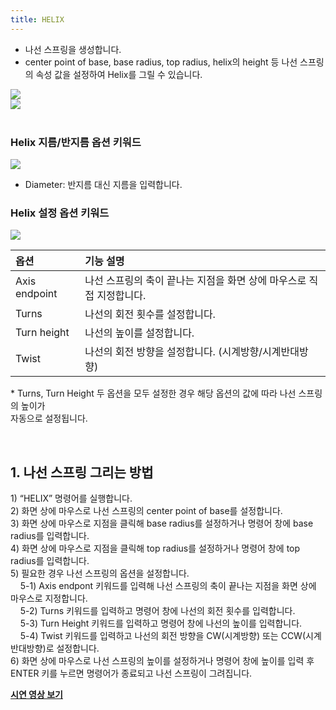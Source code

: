 ```yaml
---
title: HELIX
---
```



[image1]: ../../../../../assets/images/geometry/helix/image1.png
[image2]: ../../../../../assets/images/geometry/helix/image2.png
[image3]: ../../../../../assets/images/geometry/helix/image3.png
[image4]: ../../../../../assets/images/geometry/helix/image4.png

* 나선 스프링을 생성합니다.  
* center point of base, base radius, top radius, helix의 height 등 나선 스프링의 속성 값을 설정하여 Helix를 그릴 수 있습니다.

![][image1]  
![][image2]  
<br/>

### Helix 지름/반지름 옵션 키워드  

![][image3]

- Diameter: 반지름 대신 지름을 입력합니다.

### Helix 설정 옵션 키워드  

![][image4]

| 옵션 | 기능 설명 |
| :--- | :----- |
| Axis endpoint | 나선 스프링의 축이 끝나는 지점을 화면 상에 마우스로 직접 지정합니다. |
| Turns | 나선의 회전 횟수를 설정합니다.   |
| Turn height | 나선의 높이를 설정합니다.   |
| Twist | 나선의 회전 방향을 설정합니다. (시계방향/시계반대방향) |


\* Turns, Turn Height 두 옵션을 모두 설정한 경우 해당 옵션의 값에 따라 나선 스프링의 높이가  
자동으로 설정됩니다.

<br/>

## **1\. 나선 스프링 그리는 방법**

1\) “HELIX” 명령어를 실행합니다.  
2\) 화면 상에 마우스로 나선 스프링의 center point of base를 설정합니다.  
3\) 화면 상에 마우스로 지점을 클릭해 base radius를 설정하거나 명령어 창에 base radius를 입력합니다.  
4\) 화면 상에 마우스로 지점을 클릭해 top radius를 설정하거나 명령어 창에 top radius를 입력합니다.  
5\) 필요한 경우 나선 스프링의 옵션을 설정합니다.  
&nbsp;&nbsp;&nbsp;&nbsp;5-1) Axis endpont 키워드를 입력해 나선 스프링의 축이 끝나는 지점을 화면 상에 마우스로 지정합니다.  
&nbsp;&nbsp;&nbsp;&nbsp;5-2) Turns 키워드를 입력하고 명령어 창에 나선의 회전 횟수를 입력합니다.  
&nbsp;&nbsp;&nbsp;&nbsp;5-3) Turn Height 키워드를 입력하고 명령어 창에 나선의 높이를 입력합니다.  
&nbsp;&nbsp;&nbsp;&nbsp;5-4) Twist 키워드를 입력하고 나선의 회전 방향을 CW(시계방향) 또는 CCW(시계반대방향)로 설정합니다.  
6\) 화면 상에 마우스로 나선 스프링의 높이를 설정하거나 명령어 창에 높이를 입력 후  
ENTER 키를 누르면 명령어가 종료되고 나선 스프링이 그려집니다.

[**<Icon name="youtube" class="emoji"/> 시연 영상 보기**](https://youtu.be/MoHB-RHOkBc)